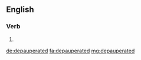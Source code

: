 ==English==

===Verb===
{{head|en}}

# {{en-past of|depauperate}}

[[de:depauperated]]
[[fa:depauperated]]
[[mg:depauperated]]